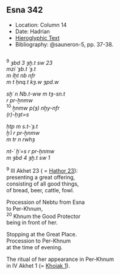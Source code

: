 ## Esna 342 {-}  
  
<style>  
  
  .col2 {  
    columns: 2 320px;         /* number of columns and width in pixels*/  
    -webkit-columns: 2 320px; /* chrome, safari */  
    -moz-columns: 2 320px;    /* firefox */  
    -webkit-column-break-inside: avoid;  
    -page-break-inside: avoid;  
    -break-inside: avoid;  
  }  
  
</style>   
  
  
- Location: Column 14
- Date: Hadrian 
- [Hieroglyphic Text](https://www.ifao.egnet.net/uploads/publications/enligne/Temples-Esna003.pdf#page=330){target="_blank"}  
- Bibliography: @sauneron-5, pp. 37-38.

<div class="col2"> 

^9^ *ȝbd 3 ȝḫ.t sw 23  *  
*mzỉ ʿȝb.t ʿȝ.t  *  
*m ỉḫt nb nfr  *  
*m t ḥnq.t kȝ.w ȝpd.w  *  
     
*sḫʿ n Nb.t-ww m tȝ-sn.t  *  
*r pr-ẖnmw  *  
^10^ *ẖnmw p(ȝ) nḫy-nfr*  
*(r)-ḥȝt=s  *  
      
*ḥtp m s.t-ʿȝ.t  *  
*ḫʿỉ r pr-ẖnmw   *  
*m tr n rwhȝ   *  
    
*nt-ʿ ḫʿ=s r pr-ẖnmw  *  
*m ȝbd 4 ȝḫ.t sw 1  *  
   
^9^ III Akhet 23 ( = [Hathor 23](https://bookdown.org/shemanefer/Esna2/calendar-i-55.html#hathor-23){target="_blank"}):  
presenting a great offering,  
consisting of all good things,   
of bread, beer, cattle, fowl.  
  
Procession of Nebtu from Esna  
to Per-Khnum,  
^20^ Khnum the Good Protector   
being in front of her.  
  
Stopping at the Great Place.  
Procession to Per-Khnum  
at the time of evening.  
  
The ritual of her appearance in Per-Khnum  
in IV Akhet 1 (= [Khoiak 1](https://bookdown.org/shemanefer/Esna2/calendar-i-55.html#khoiak-1){target="_blank"}).  

</div>